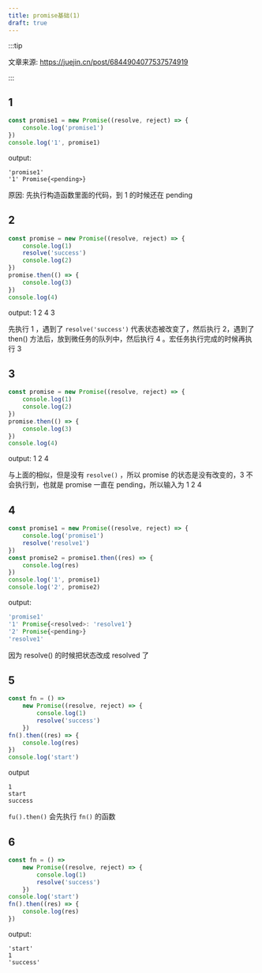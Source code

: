 ```yaml
---
title: promise基础(1)
draft: true
---
```



:::tip

文章来源: https://juejin.cn/post/6844904077537574919

:::

## 1

```ts
const promise1 = new Promise((resolve, reject) => {
    console.log('promise1')
})
console.log('1', promise1)
```

output:

```
'promise1'
'1' Promise{<pending>}
```

原因: 先执行构造函数里面的代码，到 1 的时候还在 pending

## 2

```ts
const promise = new Promise((resolve, reject) => {
    console.log(1)
    resolve('success')
    console.log(2)
})
promise.then(() => {
    console.log(3)
})
console.log(4)
```

output: 1 2 4 3

先执行 1 ，遇到了 `resolve('success')` 代表状态被改变了，然后执行 2，遇到了 then() 方法后，放到微任务的队列中，然后执行 4 。宏任务执行完成的时候再执行 3

## 3

```ts
const promise = new Promise((resolve, reject) => {
    console.log(1)
    console.log(2)
})
promise.then(() => {
    console.log(3)
})
console.log(4)
```

output: 1 2 4

与上面的相似，但是没有 `resolve()` ，所以 promise 的状态是没有改变的，3 不会执行到，也就是 promise 一直在 pending，所以输入为 1 2 4

## 4

```ts
const promise1 = new Promise((resolve, reject) => {
    console.log('promise1')
    resolve('resolve1')
})
const promise2 = promise1.then((res) => {
    console.log(res)
})
console.log('1', promise1)
console.log('2', promise2)
```

output:

```ts
'promise1'
'1' Promise{<resolved>: 'resolve1'}
'2' Promise{<pending>}
'resolve1'
```

因为 resolve() 的时候把状态改成 resolved 了

## 5

```ts
const fn = () =>
    new Promise((resolve, reject) => {
        console.log(1)
        resolve('success')
    })
fn().then((res) => {
    console.log(res)
})
console.log('start')
```

output

```
1
start
success
```

`fu().then()` 会先执行 `fn()` 的函数

## 6

```ts
const fn = () =>
    new Promise((resolve, reject) => {
        console.log(1)
        resolve('success')
    })
console.log('start')
fn().then((res) => {
    console.log(res)
})
```

output:

```
'start'
1
'success'
```
